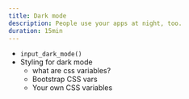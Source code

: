```yaml
---
title: Dark mode
description: People use your apps at night, too.
duration: 15min
---
```


- `input_dark_mode()`
- Styling for dark mode
    - what are css variables?
    - Bootstrap CSS vars
    - Your own CSS variables